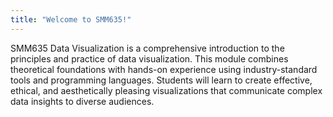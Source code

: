 ```yaml
---
title: "Welcome to SMM635!"
---
```


SMM635 Data Visualization is a comprehensive introduction to the principles
and practice of data visualization. This module combines theoretical
foundations with hands-on experience using industry-standard tools and
programming languages. Students will learn to create effective, ethical, and
aesthetically pleasing visualizations that communicate complex data insights
to diverse audiences.

